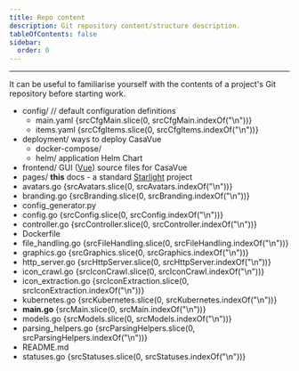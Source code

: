 ```yaml
---
title: Repo content
description: Git repository content/structure description.
tableOfContents: false
sidebar:
  order: 0
---
```





---

It can be useful to familiarise yourself with the contents of a project's Git repository before starting work.

[comment]: # (ls --group-directories-first -A1)
<FileTree>
- config/ // default configuration definitions
  - main.yaml {srcCfgMain.slice(0, srcCfgMain.indexOf("\n"))}
  - items.yaml {srcCfgItems.slice(0, srcCfgItems.indexOf("\n"))}
- deployment/ ways to deploy CasaVue
  - docker-compose/ 
  - helm/ application Helm Chart
- frontend/ GUI ([Vue](https://vuejs.org/)) source files for CasaVue
- pages/ **this** docs - a standard [Starlight](https://starlight.astro.build/) project
- avatars.go {srcAvatars.slice(0, srcAvatars.indexOf("\n"))}
- branding.go {srcBranding.slice(0, srcBranding.indexOf("\n"))}
- config_generator.py
- config.go {srcConfig.slice(0, srcConfig.indexOf("\n"))}
- controller.go {srcController.slice(0, srcController.indexOf("\n"))}
- Dockerfile
- file_handling.go {srcFileHandling.slice(0, srcFileHandling.indexOf("\n"))}
- graphics.go {srcGraphics.slice(0, srcGraphics.indexOf("\n"))}
- http_server.go {srcHttpServer.slice(0, srcHttpServer.indexOf("\n"))}
- icon_crawl.go {srcIconCrawl.slice(0, srcIconCrawl.indexOf("\n"))}
- icon_extraction.go {srcIconExtraction.slice(0, srcIconExtraction.indexOf("\n"))}
- kubernetes.go {srcKubernetes.slice(0, srcKubernetes.indexOf("\n"))}
- **main.go** {srcMain.slice(0, srcMain.indexOf("\n"))}
- models.go {srcModels.slice(0, srcModels.indexOf("\n"))}
- parsing_helpers.go {srcParsingHelpers.slice(0, srcParsingHelpers.indexOf("\n"))}
- README.md
- statuses.go {srcStatuses.slice(0, srcStatuses.indexOf("\n"))}
</FileTree>